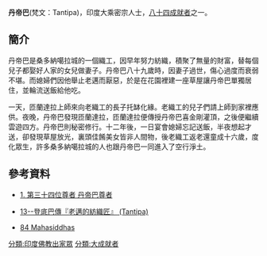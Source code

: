 '''丹帝巴'''(梵文：Tantipa)，印度大乘密宗人士，[[八十四大成就者|八十四成就者]]之一。
==簡介==
丹帝巴是桑多納噶拉城的一個織工，因早年努力紡織，積聚了無量的財富，替每個兒子都娶好人家的女兒做妻子。丹帝巴八十九歲時，因妻子過世，傷心過度而衰弱不堪。而媳婦們因他舉止老邁而厭惡，於是在花園裡建一座草屋讓丹帝巴單獨居住，並輪流送飯給他吃。

一天，匝蘭達拉上師來向老織工的長子托缽化緣。老織工的兒子們請上師到家裡應供。夜晚，丹帝巴發現匝蘭達拉，匝蘭達拉便傳授丹帝巴喜金剛灌頂，之後便繼續雲遊四方。丹帝巴則秘密修行。十二年後，一日宴會媳婦忘記送飯，半夜想起才送，卻發現草屋放光，裏頭佳餚美女皆非人間物，後老織工返老還童成十六歲，度化眾生，許多桑多納噶拉城的人也跟丹帝巴一同進入了空行淨土。

==參考資料==
{{reflist}}
*[http://www.lopon.org.tw/teachings/page2_1.aspx?cid=100&lid=101&id=4689 1. 第三十四位尊者 丹帝巴尊者]{{Wayback|url=http://www.lopon.org.tw/teachings/page2_1.aspx?cid=100&lid=101&id=4689 |date=20140903125436 }}

*[https://web.archive.org/web/20140903134333/http://www.karmapa-news.com/page3_8_13.php 13--登底巴傳『老邁的紡織匠』 (Tantipa)]

*[http://www.tsemrinpoche.com/tsem-tulku-rinpoche/buddhas-dharma/vajradhara-and-84-mahasiddhas.html 84 Mahasiddhas]{{Wayback|url=http://www.tsemrinpoche.com/tsem-tulku-rinpoche/buddhas-dharma/vajradhara-and-84-mahasiddhas.html |date=20140905044317 }}
{{84Buddhist}}
[[分類:印度佛教出家眾|分類:印度佛教出家眾]]
[[分類:大成就者|分類:大成就者]]